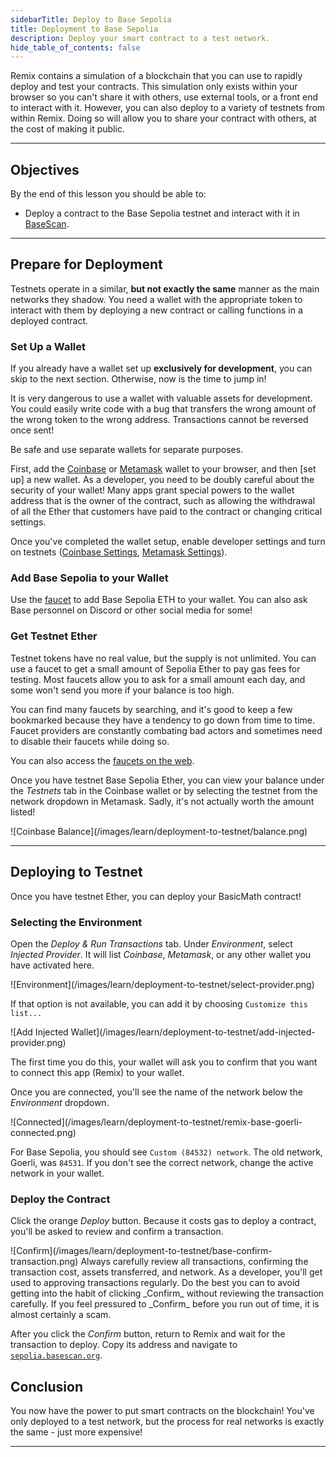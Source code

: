 ```yaml
---
sidebarTitle: Deploy to Base Sepolia
title: Deployment to Base Sepolia
description: Deploy your smart contract to a test network.
hide_table_of_contents: false
---
```



Remix contains a simulation of a blockchain that you can use to rapidly deploy and test your contracts. This simulation only exists within your browser so you can't share it with others, use external tools, or a front end to interact with it. However, you can also deploy to a variety of testnets from within Remix. Doing so will allow you to share your contract with others, at the cost of making it public.

---

## Objectives

By the end of this lesson you should be able to:

- Deploy a contract to the Base Sepolia testnet and interact with it in [BaseScan](https://sepolia.basescan.org/).

---

## Prepare for Deployment

Testnets operate in a similar, **but not exactly the same** manner as the main networks they shadow. You need a wallet with the appropriate token to interact with them by deploying a new contract or calling functions in a deployed contract.

### Set Up a Wallet

If you already have a wallet set up **exclusively for development**, you can skip to the next section. Otherwise, now is the time to jump in!

<Danger>
It is very dangerous to use a wallet with valuable assets for development. You could easily write code with a bug that transfers the wrong amount of the wrong token to the wrong address. Transactions cannot be reversed once sent!

Be safe and use separate wallets for separate purposes.
</Danger>


First, add the [Coinbase](https://www.coinbase.com/wallet) or [Metamask](https://metamask.io/) wallet to your browser, and then [set up] a new wallet. As a developer, you need to be doubly careful about the security of your wallet! Many apps grant special powers to the wallet address that is the owner of the contract, such as allowing the withdrawal of all the Ether that customers have paid to the contract or changing critical settings.

Once you've completed the wallet setup, enable developer settings and turn on testnets ([Coinbase Settings](https://docs.cloud.coinbase.com/wallet-sdk/docs/developer-settings), [Metamask Settings](https://support.metamask.io/hc/en-us/articles/13946422437147-How-to-view-testnets-in-MetaMask)).

### Add Base Sepolia to your Wallet

Use the [faucet](/base-chain/tools/network-faucets) to add Base Sepolia ETH to your wallet. You can also ask Base personnel on Discord or other social media for some!

### Get Testnet Ether

Testnet tokens have no real value, but the supply is not unlimited. You can use a faucet to get a small amount of Sepolia Ether to pay gas fees for testing. Most faucets allow you to ask for a small amount each day, and some won't send you more if your balance is too high.

You can find many faucets by searching, and it's good to keep a few bookmarked because they have a tendency to go down from time to time. Faucet providers are constantly combating bad actors and sometimes need to disable their faucets while doing so.

You can also access the [faucets on the web](https://coinbase.com/faucets).

Once you have testnet Base Sepolia Ether, you can view your balance under the _Testnets_ tab in the Coinbase wallet or by selecting the testnet from the network dropdown in Metamask. Sadly, it's not actually worth the amount listed!

<Frame>
![Coinbase Balance](/images/learn/deployment-to-testnet/balance.png)
</Frame>

---

## Deploying to Testnet

Once you have testnet Ether, you can deploy your BasicMath contract!

### Selecting the Environment

Open the _Deploy & Run Transactions_ tab. Under _Environment_, select _Injected Provider_. It will list _Coinbase_, _Metamask_, or any other wallet you have activated here.

<Frame>
![Environment](/images/learn/deployment-to-testnet/select-provider.png)
</Frame>

If that option is not available, you can add it by choosing `Customize this list...`

<Frame>
![Add Injected Wallet](/images/learn/deployment-to-testnet/add-injected-provider.png)
</Frame>

The first time you do this, your wallet will ask you to confirm that you want to connect this app (Remix) to your wallet.

Once you are connected, you'll see the name of the network below the _Environment_ dropdown.

<Frame>
![Connected](/images/learn/deployment-to-testnet/remix-base-goerli-connected.png)
</Frame>

For Base Sepolia, you should see `Custom (84532) network`. The old network, Goerli, was `84531`. If you don't see the correct network, change the active network in your wallet.

### Deploy the Contract

Click the orange _Deploy_ button. Because it costs gas to deploy a contract, you'll be asked to review and confirm a transaction.

<Frame>
![Confirm](/images/learn/deployment-to-testnet/base-confirm-transaction.png)
</Frame>

<Danger>
Always carefully review all transactions, confirming the transaction cost, assets transferred, and network. As a developer, you'll get used to approving transactions regularly. Do the best you can to avoid getting into the habit of clicking _Confirm_ without reviewing the transaction carefully. If you feel pressured to _Confirm_ before you run out of time, it is almost certainly a scam.
</Danger>


After you click the _Confirm_ button, return to Remix and wait for the transaction to deploy. Copy its address and navigate to [`sepolia.basescan.org`](https://sepolia.basescan.org/).

## Conclusion

You now have the power to put smart contracts on the blockchain! You've only deployed to a test network, but the process for real networks is exactly the same - just more expensive!

---
